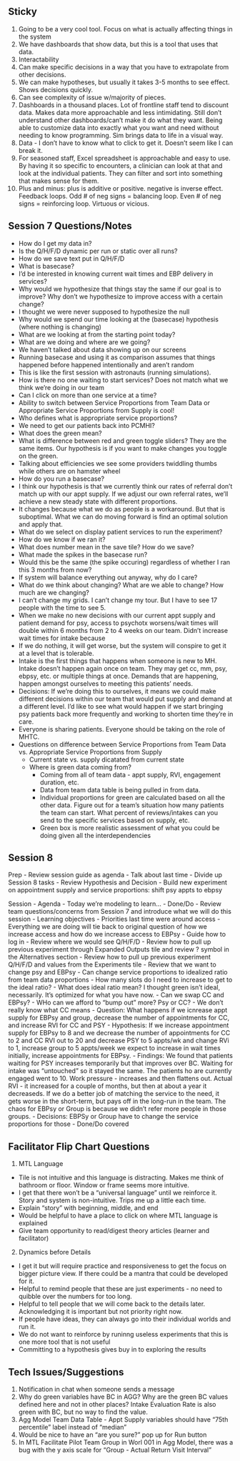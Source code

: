 ## Sticky
1. Going to be a very cool tool. Focus on what is actually affecting things in the system
2. We have dashboards that show data, but this is a tool that uses that data. 
3. Interactability
4. Can make specific decisions in a way that you have to extrapolate from other decisions. 
5. We can make hypotheses, but usually it takes 3-5 months to see effect. Shows decisions quickly.
6. Can see complexity of issue w/majority of pieces.
7. Dashboards in a thousand places. Lot of frontline staff tend to discount data. Makes data more approachable and less intimidating.  Still don't understand other dashboards/can't make it do what they want. Being able to customize data into exactly what you want and need without needing to know programming. Sim brings data to life in a visual way.
8. Data - I don't have to know what to click to get it. Doesn't seem like I can break it.
9. For seasoned staff, Excel spreadsheet is approachable and easy to use. By having it so specific to encounters, a clinician can look at that and look at the individual patients. They can filter and sort into something that makes sense for them.
10. Plus and minus: plus is additive or positive. negative is inverse effect. Feedback loops. Odd # of neg signs = balancing loop. Even # of neg signs = reinforcing loop. Virtuous or vicious.

## Session 7 Questions/Notes
- How do I get my data in?
- Is the Q/H/F/D dynamic per run or static over all runs?
- How do we save text put in Q/H/F/D
- What is basecase?
- I'd be interested in knowing current wait times and EBP delivery in services?
- Why would we hypothesize that things stay the same if our goal is to improve? Why don't we hypothesize to improve access with a certain change?
- I thought we were never supposed to hypothesize the null
- Why would we spend our time looking at the (basecase) hypothesis (where nothing is changing)
- What are we looking at from the starting point today?
- What are we doing and where are we going?
- We haven't talked about data showing up on our screens
- Running basecase and using it as comparison assumes that things happened before happened intentionally and aren't random
- This is like the first session with astronauts (running simulations).
- How is there no one waiting to start services? Does not match what we think we're doing in our team
- Can I click on more than one service at a time?
- Ability to switch between Service Proportions from Team Data or Appropriate Service Proportions from Supply is cool!
- Who defines what is appropriate service proportions?
- We need to get our patients back into PCMHI?
- What does the green mean?
- What is difference between red and green toggle sliders? They are the same items. Our hypothesis is if you want to make changes you toggle on the green.
- Talking about efficiencies we see some providers twiddling thumbs while others are on hamster wheel
- How do you run a basecase?
- I think our hypothesis is that we currently think our rates of referral don't match up with our appt supply. If we adjust our own referral rates, we'll achieve a new steady state with different proportions. 
- It changes because what we do as people is a workaround.  But that is suboptimal.  What we can do moving forward is find an optimal solution and apply that.
- What do we select on display patient services to run the experiment?
- How do we know if we ran it?
- What does number mean in the save tile? How do we save?
- What made the spikes in the basecase run?
- Would this be the same (the spike occuring) regardless of whether I ran this 3 months from now?
- If system will balance everything out anyway, why do I care?
- What do we think about changing? What are we able to change? How much are we changing?
- I can't change my grids. I can't change my tour. But I have to see 17 people with the time to see 5.
- When we make no new decisions with our current appt supply and patient demand for psy, access to psychotx worsens/wait times will double within 6 months from 2 to 4 weeks on our team. Didn't increase wait times for intake because 
- If we do nothing, it will get worse, but the system will conspire to get it at a level that is tolerable.
- Intake is the first things that happens when someone is new to MH. Intake doesn't happen again once on team. They may get cc, mm, psy, ebpsy, etc. or multiple things at once. Demands that are happening, happen amongst ourselves to meeting this patients' needs.
- Decisions: If we're doing this to ourselves, it means we could make different decisions within our team that would put supply and demand at a different level. I'd like to see what would happen if we start bringing psy patients back more frequently and  working to shorten time they're in care.
- Everyone is sharing patients. Everyone should be taking on the role of MHTC.
- Questions on difference between Service Proportions from Team Data vs. Appropriate Service Proportions from Supply
  - Current state vs. supply dicatated from current state
  - Where is green data coming from?
    - Coming from all of team data - appt supply, RVI, engagement duration, etc.
    - Data from team data table is being pulled in from data.
    - Individual proportions for green are calculated based on all the other data. Figure out for a team's situation how many patients the team can start. What percent of reviews/intakes can you send to the specific services based on supply, etc.
    - Green box is more realistic assessment of what you could be doing given all the interdependencies

## Session 8
Prep
- Review session guide as agenda
- Talk about last time
- Divide up Session 8 tasks
- Review Hypothesis and Decision
- Build new experiment on appointment supply and service proportions: shift psy appts to ebpsy

Session
- Agenda
- Today we're modeling to learn...
- Done/Do
- Review team questions/concerns from Session 7 and introduce what we will do this session
- Learning objectives
- Priorities last time were around access
- Everything we are doing will tie back to original question of how we increase access and how do we increase access to EBPsy
- Guide how to log in
- Review where we would see Q/H/F/D
- Review how to pull up previous experiment through Expanded Outputs tile and review ? symbol in the Alternatives section
- Review how to pull up previous experiment Q/H/F/D and values from the Experiments tile
- Review that we want to change psy and EBPsy
- Can change service proportions to idealized ratio from team data proportions
- How many slots do I need to increase to get to the ideal ratio?
- What does ideal ratio mean? I thought green isn't ideal, necessarily. It's optimized for what you have now.
- Can we swap CC and EBPsy?
- WHo can we afford to "bump out" more? Psy or CC?
- We don't really know what CC means
- Question: What happens if we icnrease appt supply for EBPsy and group, decrease the number of appointments for CC, and increase RVI for CC and PSY 
- Hypothesis: If we increase appointment supply for EBPsy to 8  and we decrease the number of appointments for CC to 2 and CC RVI out to 20 and decrease PSY to 5 appts/wk and change RVi to 1, increase group to 5 appts/week we expect to increase in wait times initially, increase appointments for EBPsy.
- Findings: We found that patients waiting for PSY increases temporarily but that improves over BC. Waiting for intake was "untouched" so it stayed the same. The patients ho are currently engaged went to 10. Work pressure - increases and then flattens out. Actual RVI - it increased for a couple of months, but then at about a year it decreaseds. If we do a better job of matching the service to the need, it gets worse in the short-term, but pays off in the long-run in the team. The chaos for EBPsy or Group is because we didn't refer more people in those groups.
- Decisions: EBPSy or Group have to change the service proportions for those
- Done/Do covered

## Facilitator Flip Chart Questions
1. MTL Language
- Tile is not intuitive and this language is distracting. Makes me think of bathroom or floor. Window or frame seems more intuitive. 
- I get that there won't be a "universal language" until we reinforce it. Story and system is non-intuitive. Trips me up a little each time.
- Explain "story" with beginning, middle, and end
- Would be helpful to have a place to click on where MTL language is explained
- Give team opportunity to read/digest theory articles (learner and facilitator)
2. Dynamics before Details
- I get it but will require practice and responsiveness to get the focus on bigger picture view. If there could be a mantra that could be developed for it.  
- Helpful to remind people that these are just experiments - no need to quibble over the numbers for too long.
- Helpful to tell people that we will come back to the details later. Acknowledging it is important but not priority right now.
- If people have ideas, they can always go into their individual worlds and run it.
- We do not want to reinforce by runinng useless experiments that this is one more tool that is not useful
- Committing to a hypothesis gives buy in to exploring the results

## Tech Issues/Suggestions 
1. Notification in chat when someone sends a message
2. Why do green variables have BC in AGG? Why are the green BC values defined here and not in other places? Intake Evaluation Rate is also green with BC, but no way to find the value.
3. Agg Model Team Data Table - Appt Supply variables should have "75th percentile" label instead of "median"
4. Would be nice to have an "are you sure?" pop up for Run button
5. In MTL Facilitate Pilot Team Group in Worl 001 in Agg Model, there was a bug with the y axis scale for "Group - Actual Return Visit Interval"

